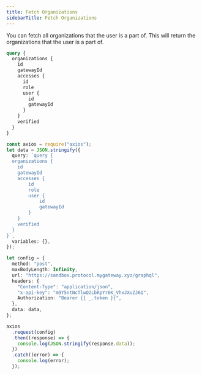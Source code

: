 ```yaml
---
title: Fetch Organizations
sidebarTitle: Fetch Organizations
---
```


You can fetch all organizations that the user is a part of. This will return the organizations that the user is a part of.

```graphql
query {
  organizations {
    id
    gatewayId
    accesses {
      id
      role
      user {
        id
        gatewayId
      }
    }
    verified
  }
}
```

<RequestExample>

```ts Node.js
const axios = require("axios");
let data = JSON.stringify({
  query: `query {
  organizations {
    id
    gatewayId
    accesses {
        id
        role
        user {
            id
            gatewayId
        }
    }
    verified
  }
}`,
  variables: {},
});

let config = {
  method: "post",
  maxBodyLength: Infinity,
  url: "https://sandbox.protocol.mygateway.xyz/graphql",
  headers: {
    "Content-Type": "application/json",
    "x-api-key": "m9Y5ntNcTlwQ2LbRpYr6K_VhxJXuZJ6Q",
    Authorization: "Bearer {{ _.token }}",
  },
  data: data,
};

axios
  .request(config)
  .then((response) => {
    console.log(JSON.stringify(response.data));
  })
  .catch((error) => {
    console.log(error);
  });
```

</RequestExample>
